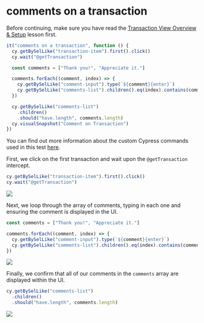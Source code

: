 # comments on a transaction

Before continuing, make sure you have read the [Transaction View Overview & Setup](/real-world-examples/transaction-view-overview-and-setup) lesson first.

```js
it("comments on a transaction", function () {
  cy.getBySelLike("transaction-item").first().click()
  cy.wait("@getTransaction")

  const comments = ["Thank you!", "Appreciate it."]

  comments.forEach((comment, index) => {
    cy.getBySelLike("comment-input").type(`${comment}{enter}`)
    cy.getBySelLike("comments-list").children().eq(index).contains(comment)
  })

  cy.getBySelLike("comments-list")
    .children()
    .should("have.length", comments.length)
  cy.visualSnapshot("Comment on Transaction")
})
```

You can find out more information about the custom Cypress commands used in this test [here](/real-world-examples/custom-cypress-commands).

First, we click on the first transaction and wait upon the `@getTransaction` intercept.

```js
cy.getBySelLike("transaction-item").first().click()
cy.wait("@getTransaction")
```

![](/images/real-world-examples/transaction-view/comments-on-a-transaction/Screen_Shot_2021-09-16_at_9.19.47_AM.png)

Next, we loop through the array of comments, typing in each one and ensuring the comment is displayed in the UI.

```js
const comments = ["Thank you!", "Appreciate it."]

comments.forEach((comment, index) => {
  cy.getBySelLike("comment-input").type(`${comment}{enter}`)
  cy.getBySelLike("comments-list").children().eq(index).contains(comment)
})
```

![](/images/real-world-examples/transaction-view/comments-on-a-transaction/Screen_Shot_2021-09-16_at_9.20.21_AM.png)

Finally, we confirm that all of our comments in the `comments` array are displayed within the UI.

```js
cy.getBySelLike("comments-list")
  .children()
  .should("have.length", comments.length)
```

![](/images/real-world-examples/transaction-view/comments-on-a-transaction/Screen_Shot_2021-09-16_at_9.21.02_AM.png)
